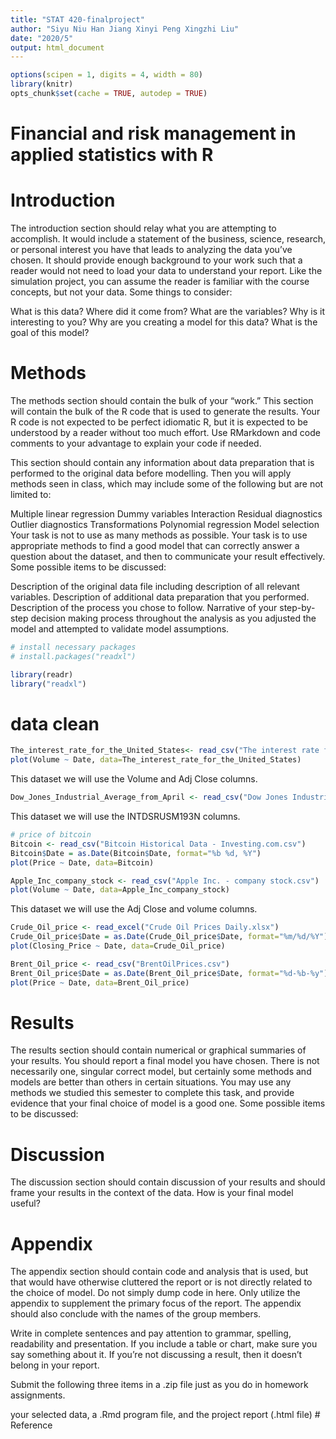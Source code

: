 ```yaml
---
title: "STAT 420-finalproject"
author: "Siyu Niu Han Jiang Xinyi Peng Xingzhi Liu"
date: "2020/5"
output: html_document
---
```




```r
options(scipen = 1, digits = 4, width = 80)
library(knitr)
opts_chunk$set(cache = TRUE, autodep = TRUE)
```




# Financial and risk management in applied statistics with R




# Introduction 
The introduction section should relay what you are attempting to accomplish. It would include a statement of the business, science, research, or personal interest you have that leads to analyzing the data you’ve chosen. It should provide enough background to your work such that a reader would not need to load your data to understand your report. Like the simulation project, you can assume the reader is familiar with the course concepts, but not your data. Some things to consider:

What is this data? Where did it come from? What are the variables? Why is it interesting to you?
Why are you creating a model for this data? What is the goal of this model?


# Methods 

The methods section should contain the bulk of your “work.” This section will contain the bulk of the R code that is used to generate the results. Your R code is not expected to be perfect idiomatic R, but it is expected to be understood by a reader without too much effort. Use RMarkdown and code comments to your advantage to explain your code if needed.

This section should contain any information about data preparation that is performed to the original data before modelling. Then you will apply methods seen in class, which may include some of the following but are not limited to:

Multiple linear regression
Dummy variables
Interaction
Residual diagnostics
Outlier diagnostics
Transformations
Polynomial regression
Model selection
Your task is not to use as many methods as possible. Your task is to use appropriate methods to find a good model that can correctly answer a question about the dataset, and then to communicate your result effectively. Some possible items to be discussed:

Description of the original data file including description of all relevant variables.
Description of additional data preparation that you performed.
Description of the process you chose to follow.
Narrative of your step-by-step decision making process throughout the analysis as you adjusted the model and attempted to validate model assumptions.
```r
# install necessary packages
# install.packages("readxl")
```

```r
library(readr)
library("readxl")
```

# data clean

```r
The_interest_rate_for_the_United_States<- read_csv("The interest rate for the United States, from 2008 - 2018.csv")
plot(Volume ~ Date, data=The_interest_rate_for_the_United_States)
```

This dataset we will use the Volume and Adj Close columns.


```r
Dow_Jones_Industrial_Average_from_April <- read_csv("Dow Jones Industrial Average from April 2008 to April 2018.csv")
```

This dataset we will use the INTDSRUSM193N columns.
```r
# price of bitcoin
Bitcoin <- read_csv("Bitcoin Historical Data - Investing.com.csv")
Bitcoin$Date = as.Date(Bitcoin$Date, format="%b %d, %Y")
plot(Price ~ Date, data=Bitcoin)
```

```r
Apple_Inc_company_stock <- read_csv("Apple Inc. - company stock.csv")
plot(Volume ~ Date, data=Apple_Inc_company_stock)
```
This dataset we will use the Adj Close and volume columns.

```r
Crude_Oil_price <- read_excel("Crude Oil Prices Daily.xlsx")
Crude_Oil_price$Date = as.Date(Crude_Oil_price$Date, format="%m/%d/%Y")
plot(Closing_Price ~ Date, data=Crude_Oil_price)

Brent_Oil_price <- read_csv("BrentOilPrices.csv")
Brent_Oil_price$Date = as.Date(Brent_Oil_price$Date, format="%d-%b-%y")
plot(Price ~ Date, data=Brent_Oil_price)
```

# Results 
The results section should contain numerical or graphical summaries of your results. You should report a final model you have chosen. There is not necessarily one, singular correct model, but certainly some methods and models are better than others in certain situations. You may use any methods we studied this semester to complete this task, and provide evidence that your final choice of model is a good one. Some possible items to be discussed:


# Discussion
The discussion section should contain discussion of your results and should frame your results in the context of the data. How is your final model useful?

# Appendix
The appendix section should contain code and analysis that is used, but that would have otherwise cluttered the report or is not directly related to the choice of model. Do not simply dump code in here. Only utilize the appendix to supplement the primary focus of the report. The appendix should also conclude with the names of the group members.

Write in complete sentences and pay attention to grammar, spelling, readability and presentation. If you include a table or chart, make sure you say something about it. If you’re not discussing a result, then it doesn’t belong in your report.

Submit the following three items in a .zip file just as you do in homework assignments.

your selected data,
a .Rmd program file,
and the project report (.html file)
# Reference



